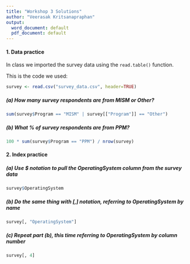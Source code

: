 ```yaml
---
title: "Workshop 3 Solutions"
author: "Veerasak Kritsanapraphan"
output:
  word_document: default
  pdf_document: default
---
```


#### 1. Data practice

In class we imported the survey data using the `read.table()` function. 

This is the code we used:

```r
survey <- read.csv("survey_data.csv", header=TRUE) 
```

##### (a) How many survey respondents are from MISM or Other?

```r
sum(survey$Program == "MISM" | survey[["Program"]] == "Other")
```

##### (b) What % of survey respondents are from PPM?

```r
100 * sum(survey$Program == "PPM") / nrow(survey)
```

#### 2. Index practice

##### (a) Use $ notation to pull the OperatingSystem column from the survey data

```r
survey$OperatingSystem
```

##### (b) Do the same thing with [,] notation, referring to OperatingSystem by name

```r
survey[, "OperatingSystem"]
```

##### (c) Repeat part (b), this time referring to OperatingSystem by column number

```r
survey[, 4]
```


